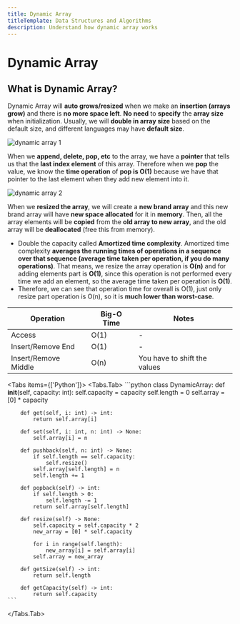 ```yaml
---
title: Dynamic Array
titleTemplate: Data Structures and Algorithms
description: Understand how dynamic array works
---
```



# Dynamic Array

## What is Dynamic Array?

Dynamic Array will **auto grows/resized** when we make an **insertion (arrays grow)** and there is **no more space left**. **No need** to **specify** the **array size** when initialization. Usually, we will **double in array size** based on the default size, and different languages may have **default size**.

![dynamic array 1](/docs/data-structures-and-algorithms/dynamic-array-1.png)

When we **append, delete, pop, etc** to the array, we have a **pointer** that tells us that the **last index element** of this array. Therefore when we **pop** the value, we know the **time operation** of **pop is O(1)** because we have that pointer to the last element when they add new element into it.

![dynamic array 2](/docs/data-structures-and-algorithms/dynamic-array-2.png)

When we **resized the array**, we will create a **new brand array** and this new brand array will have **new space allocated** for it in **memory**. Then, all the array elements will be **copied** from the **old array to new array**, and the old array will be **deallocated** (free this from memory).
- Double the capacity called **Amortized time complexity**. Amortized time complexity **averages the running times of operations in a sequence over that sequence (average time taken per operation, if you do many operations)**. That means, we resize the array operation is **O(n)** and for adding elements part is **O(1)**, since this operation is not performed every time we add an element, so the average time taken per operation is **O(1)**.
- Therefore, we can see that operation time for overall is O(1), just only resize part operation is O(n), so it is **much lower than worst-case**.

| Operation | Big-O Time | Notes |
| --------- | ---------- | ----- |
| Access | O(1) | - |
| Insert/Remove End | O(1) | - |
| Insert/Remove Middle | O(n) | You have to shift the values |

<Tabs items={['Python']}>
  <Tabs.Tab>
    ```python
    class DynamicArray:
        def __init__(self, capacity: int):
            self.capacity = capacity
            self.length = 0
            self.array = [0] * capacity

        def get(self, i: int) -> int:
            return self.array[i]

        def set(self, i: int, n: int) -> None:
            self.array[i] = n

        def pushback(self, n: int) -> None:
            if self.length == self.capacity:
                self.resize()
            self.array[self.length] = n
            self.length += 1

        def popback(self) -> int:
            if self.length > 0:
                self.length -= 1
            return self.array[self.length]
    
        def resize(self) -> None:
            self.capacity = self.capacity * 2
            new_array = [0] * self.capacity

            for i in range(self.length):
                new_array[i] = self.array[i]
            self.array = new_array

        def getSize(self) -> int:
            return self.length

        def getCapacity(self) -> int:
            return self.capacity
    ```
  </Tabs.Tab>
</Tabs>

<Comments />